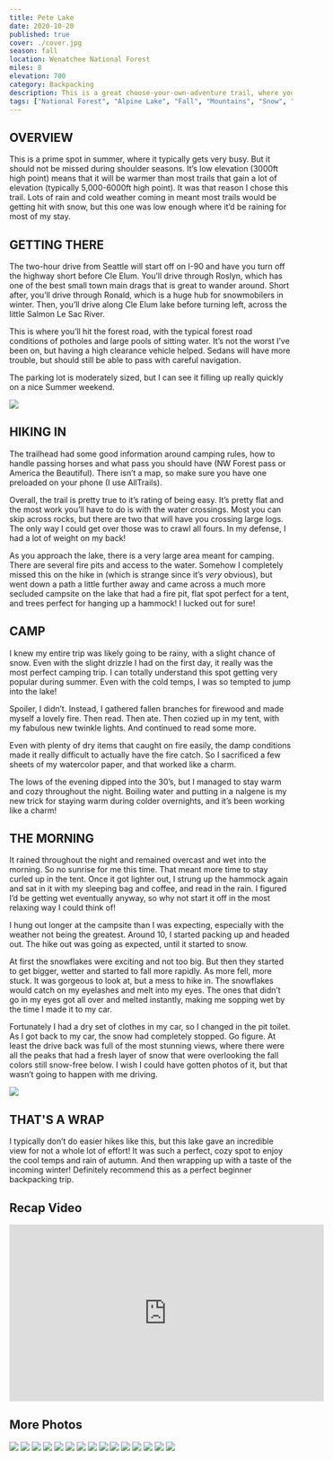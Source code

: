 ```yaml
---
title: Pete Lake
date: 2020-10-20
published: true
cover: ./cover.jpg
season: fall
location: Wenatchee National Forest
miles: 8
elevation: 700
category: Backpacking
description: This is a great choose-your-own-adventure trail, where you can hike an easy 4 miles in and set up camp on the lake.  Once there, you can hangout, have a campfire, fish and enjoy the view of the surrounding mountains over the lake. You can also take advantage of the network of trails that branch off from this one.
tags: ["National Forest", "Alpine Lake", "Fall", "Mountains", "Snow", "Backpacking", "Hike", "NW Forest Pass", "Washington", "PNW", "Easy"]
---
```


## OVERVIEW
This is a prime spot in summer, where it typically gets very busy. But it should not be missed during shoulder seasons. It’s low elevation (3000ft high point) means that it will be warmer than most trails that gain a lot of elevation (typically 5,000-6000ft high point). It was that reason I chose this trail. Lots of rain and cold weather coming in meant most trails would be getting hit with snow, but this one was low enough where it’d be raining for most of my stay.

## GETTING THERE
The two-hour drive from Seattle will start off on I-90 and have you turn off the highway short before Cle Elum. You’ll drive through Roslyn, which has one of the best small town main drags that is great to wander around. Short after, you’ll drive through Ronald, which is a huge hub for snowmobilers in winter. Then, you’ll drive along Cle Elum lake before turning left, across the little Salmon Le Sac River.

This is where you’ll hit the forest road, with the typical forest road conditions of potholes and large pools of sitting water. It’s not the worst I’ve been on, but having a high clearance vehicle helped. Sedans will have more trouble, but should still be able to pass with careful navigation.

The parking lot is moderately sized, but I can see it filling up really quickly on a nice Summer weekend.

![](./imgs/trailhead.jpg "")

## HIKING IN
The trailhead had some good information around camping rules, how to handle passing horses and what pass you should have (NW Forest pass or America the Beautiful). There isn’t a map, so make sure you have one preloaded on your phone (I use AllTrails).

Overall, the trail is pretty true to it’s rating of being easy. It’s pretty flat and the most work you’ll have to do is with the water crossings. Most you can skip across rocks, but there are two that will have you crossing large logs. The only way I could get over those was to crawl all fours. In my defense, I had a lot of weight on my back!

As you approach the lake, there is a very large area meant for camping. There are several fire pits and access to the water.  Somehow I completely missed this on the hike in (which is strange since it’s *very* obvious), but went down a path a little further away and came across a much more secluded campsite on the lake that had a fire pit, flat spot perfect for a tent, and trees perfect for hanging up a hammock! I lucked out for sure!

## CAMP
I knew my entire trip was likely going to be rainy, with a slight chance of snow. Even with the slight drizzle I had on the first day, it really was the most perfect camping trip. I can totally understand this spot getting very popular during summer. Even with the cold temps, I was so tempted to jump into the lake!

Spoiler, I didn’t. Instead, I gathered fallen branches for firewood and made myself a lovely fire. Then read. Then ate. Then cozied up in my tent, with my fabulous new twinkle lights. And continued to read some more.

Even with plenty of dry items that caught on fire easily, the damp conditions made it really difficult to actually have the fire catch. So I sacrificed a few sheets of my watercolor paper, and that worked like a charm.

The lows of the evening dipped into the 30’s, but I managed to stay warm and cozy throughout the night. Boiling water and putting in a nalgene is my new trick for staying warm during colder overnights, and it’s been working like a charm!

## THE MORNING
It rained throughout the night and remained overcast and wet into the morning. So no sunrise for me this time.  That meant more time to stay curled up in the tent.  Once it got lighter out, I strung up the hammock again and sat in it with my sleeping bag and coffee, and read in the rain. I figured I’d be getting wet eventually anyway, so why not start it off in the most relaxing way  I could think of!

I hung out longer at the campsite than I was expecting, especially with the weather not being the greatest. Around 10, I started packing up and headed out. The hike out was going as expected, until it started to snow.

At first the snowflakes were exciting and not too big. But then they started to get bigger, wetter and started to fall more rapidly. As more fell, more stuck. It was gorgeous to look at, but a mess to hike in. The snowflakes would catch on my eyelashes and melt into my eyes. The ones that didn’t go in my eyes got all over and melted instantly, making me sopping wet by the time I made it to my car.

Fortunately I had a dry set of clothes in my car, so I changed in the pit toilet. As I got back to my car, the snow had completely stopped. Go figure. At least the drive back was full of the most stunning views, where there were all the peaks that had a fresh layer of snow that were overlooking the fall colors still snow-free below. I wish I could have gotten photos of it, but that wasn’t going to happen with me driving.

![](./imgs/campsite.jpg "")

## THAT'S A WRAP
I typically don’t do easier hikes like this, but this lake gave an incredible view for not a whole lot of effort! It was such a perfect, cozy spot to enjoy the cool temps and rain of autumn. And then wrapping up with a taste of the incoming winter! Definitely recommend this as a perfect beginner backpacking trip.


## Recap Video
<iframe width="560" height="315" src="https://www.youtube.com/embed/IFpTFiFuBp8" frameborder="0" allow="accelerometer; autoplay; clipboard-write; encrypted-media; gyroscope; picture-in-picture" allowfullscreen></iframe>


## More Photos

![](./imgs/dogs_trail.jpg "")
![](./imgs/ember_trail.jpg "")
![](./imgs/trail.jpg "")
![](./imgs/dog_on_log.jpg "")
![](./imgs/log_bridge.jpg "")
![](./imgs/log_crossing.jpg "")
![](./imgs/water_crossing.jpg "")
![](./imgs/tent.jpg "")
![](./imgs/pete_lake.jpg "")
![](./imgs/fire.jpg "")
![](./imgs/dusk.jpg "")
![](./imgs/fall_colors.jpg "")
![](./imgs/snow.jpg "")
![](./imgs/snowflakes.jpg "")
![](./imgs/snowy_trail.jpg "")
